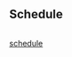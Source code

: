 
## Schedule

<Image src='/images/2024/schedule_draft.png' alt="" />

[schedule](https://docs.google.com/spreadsheets/d/e/2PACX-1vSQHPPsmYE4vpBvbh8S10nWcq1D_vKuJn3wOmfiA-CRVnxk22np_QV8wWI7JOrZJ2S5KcN-YaE2mRkl/pubhtml?gid=1321866503&single=true)